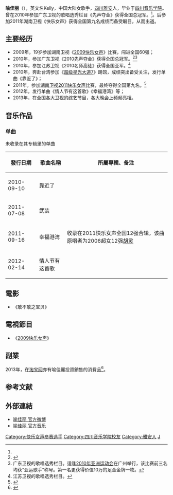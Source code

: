 {{藝人
| 姓名     = 喻佳丽 
| 類型     = 女艺人
| 圖片     =
| 圖片尺寸 = 
| 圖片簡介 = 
| 原名     =  
| 外文名   = Kelly Yu
| 綽號     =  
| 國籍     = {{PRC}} 
| 民族     = [[汉族|汉族]]
| 出生日期 = {{birth date and age|1990|5|8}}
| 出生地點 = {{CHN}}[[四川省|四川省]][[雅安市|雅安市]][[雨城区|雨城区]]
| 職業     = [[藝人|藝人]]、[[歌手|歌手]]、[[新聞主播|主播]]、[[演員|演員]]
| 語言     = [[汉语|汉语]] 
| 教育程度 = [[四川音乐学院|四川音乐学院]]
| 宗教信仰 = 
| 配偶     =  
| 兒女     =  
| 音樂類型 = [[华语流行|华语流行]]
| 活躍年代 = 2011年—至今
| 唱片公司 = 天娱传媒（2011-2013） 
| 經紀公司 = 天娱传媒（2011-2013） 
}}
'''喻佳丽'''（{{bd|1990年|5月|catIdx=Y}}），英文名Kelly，中国大陆女歌手，[[四川省|四川]][[雅安市|雅安]]人，毕业于[[四川音乐学院|四川音乐学院]]。曾在2010年参加广东卫视的歌唱选秀栏目《先声夺金》获得全国总冠军。<ref name="qq20100208" />。后参加2011年湖南卫视《快乐女声》获得全国第九名成绩而备受瞩目，从而出道。

==主要经历==
{{prose}}
*2009年，19岁参加湖南卫视《[[2009快乐女声|2009快乐女声]]》比赛，闯进全国60强；
*2010年，参加广东卫视《2010先声夺金》获得全国总冠军。<ref name="qq20100208">{{Cite news |url=http://ent.qq.com/a/20100208/000375.htm |title=《先声夺金》喻佳丽夺魁 林志炫献唱技惊四座 |publisher=腾讯娱乐 |date=2010-02-08 |accessdate=2013-06-19 |archive-date=2013-09-21 |archive-url=https://web.archive.org/web/20130921054605/http://ent.qq.com/a/20100208/000375.htm |dead-url=no }}</ref><ref>广东卫视的歌唱选秀栏目。适逢[[2010年亚洲运动会|2010年亚洲运动会]]在广州举行，该比赛前三名均获“亚运歌手”称号。第一名更获得价值10万的足金金牌一枚。</ref>
*2010年，参加江苏卫视《2010名师高徒》获得全国亚军。<ref>江苏卫视的歌唱选秀栏目。</ref>
*2010年，奔赴台湾参加《[[超级星光大道7|超级星光大道7]]》踢馆，成绩突出备受关注，发行单曲《靠近了》；
*2011年，参加[[湖南卫视|湖南卫视]][[2011快乐女声|2011快乐女声]]比赛，最终夺得全国第九名。<ref>{{Cite web |url=http://ent.hunantv.com/v/supergirl2011/index.html |title=2011快乐女声 |accessdate=2011-09-28 |archive-date=2018-10-23 |archive-url=https://web.archive.org/web/20181023195948/http://ent.hunantv.com/v/supergirl2011/index.html |dead-url=no }}</ref>
*2012年，发行单曲《情人节有这首歌》《幸福港湾》等；
*2013年，在全国各大卫视的综艺节目，各大晚会上频频亮相。

==音乐作品==
===单曲===
未收录在其专辑里的单曲
{| class="wikitable"
|-
! 發行日期  !! 歌曲名稱 !! 所屬專輯、备注
|-
| 2010-09-10  ||靠近了   ||  
|-
| 2011-07-08 || 武装  ||  
|-
| 2011-09-16  || 幸福港湾  || 收录在2011快乐女声全国12强合辑，该曲原唱者为2006超女12强[[胡灵|胡灵]] 
|-
| 2012-02-14  || 情人节有这首歌  ||  
|}

==電影== 
*《敢不敢之宝贝》
==電視節目== 
*《[[2009快乐女声|2009快乐女声]]》

==副業==
2013年，在[[淘宝网|淘宝网]]亦有喻佳麗投資銷售的消費品<ref>{{Cite news|title=藝人會做生意嗎 盤點藝人們最喜歡的第二職業|work=財經新聞|publisher=新浪新聞中心|url=http://news.sina.com.tw/article/20130604/9829297.html|date=2013-06-04|quote=[[淘宝网|淘寶]]作為國內最知名的電子商務網站之一，吸引了很多藝人投資的目光……{{subst:PAGENAME}}、周筆暢的個性潮流服裝|accessdate=2013-06-21|archive-date=2016-03-04|archive-url=https://web.archive.org/web/20160304205742/http://news.sina.com.tw/article/20130604/9829297.html|dead-url=no}}</ref>。

==参考文献==
{{reflist|2}}
==外部連結==
*[http://weibo.com/u/2095259551 喻佳丽 官方微博]{{Wayback|url=http://weibo.com/u/2095259551 |date=20131027132117 }}
*[https://web.archive.org/web/20130921053546/http://www.yinyuetai.com/fanclub/18641  喻佳丽 官方音乐]
{{超快家族}}
{{2011快乐女声全国十强}}

{{DEFAULTSORT:yu jiali}}
[[Category:快乐女声参赛选手|Category:快乐女声参赛选手]]
[[Category:四川音乐学院校友|Category:四川音乐学院校友]]
[[Category:雅安人|Category:雅安人]]
[[Category:喻姓|J]]